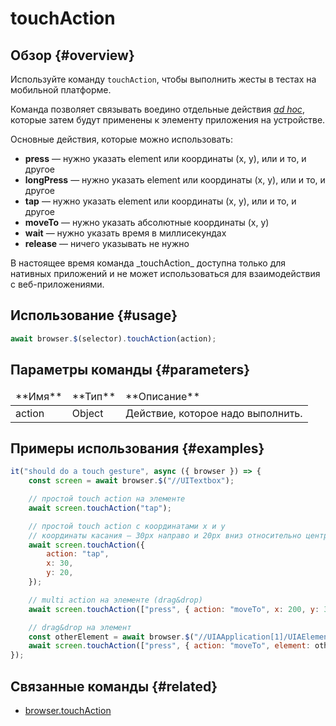 
# touchAction

## Обзор {#overview}

Используйте команду `touchAction`, чтобы выполнить жесты в тестах на мобильной платформе.

Команда позволяет связывать воедино отдельные действия _[ad hoc][ad-hoc]_, которые затем будут применены к элементу приложения на устройстве.

Основные действия, которые можно использовать:

-   **press** &mdash; нужно указать element или координаты (x, y), или и то, и другое
-   **longPress** &mdash; нужно указать element или координаты (x, y), или и то, и другое
-   **tap** &mdash; нужно указать element или координаты (x, y), или и то, и другое
-   **moveTo** &mdash; нужно указать абсолютные координаты (x, y)
-   **wait** &mdash; нужно указать время в миллисекундах
-   **release** &mdash; ничего указывать не нужно

<Admonition type="warning">
    В настоящее время команда _touchAction_ доступна только для нативных приложений и не может
    использоваться для взаимодействия с веб-приложениями.
</Admonition>

## Использование {#usage}

```javascript
await browser.$(selector).touchAction(action);
```

## Параметры команды {#parameters}

<table>
<thead>
<tr><td>**Имя**</td><td>**Тип**</td><td>**Описание**</td></tr>
</thead>
<tbody>
<tr><td>action</td><td>Object</td><td>Действие, которое надо выполнить.</td></tr>

</tbody>
</table>

## Примеры использования {#examples}

```javascript
it("should do a touch gesture", async ({ browser }) => {
    const screen = await browser.$("//UITextbox");

    // простой touch action на элементе
    await screen.touchAction("tap");

    // простой touch action с координатами x и y
    // координаты касания – 30px направо и 20px вниз относительно центра элемента
    await screen.touchAction({
        action: "tap",
        x: 30,
        y: 20,
    });

    // multi action на элементе (drag&drop)
    await screen.touchAction(["press", { action: "moveTo", x: 200, y: 300 }, "release"]);

    // drag&drop на элемент
    const otherElement = await browser.$("//UIAApplication[1]/UIAElement[2]");
    await screen.touchAction(["press", { action: "moveTo", element: otherElement }, "release"]);
});
```

## Связанные команды {#related}

-   [browser.touchAction](../browser/touchAction)

[ad-hoc]: https://ru.wikipedia.org/wiki/Ad_hoc
